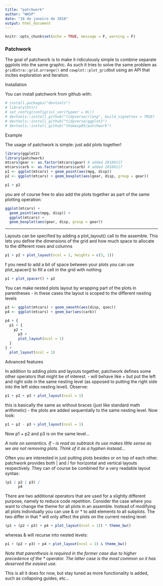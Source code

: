 ```yaml
---
title: "patchwork"
author: "WHSP"
date: "16 de janeiro de 2018"
output: html_document
---
```


```r
knitr::opts_chunk$set(echo = TRUE, message = F, warning = F)
```

### Patchwork

The goal of patchwork is to make it ridiculously simple to combine separate ggplots into the same graphic. As such it tries to solve the same problem as `gridExtra::grid.arrange()` and `cowplot::plot_grid `but using an API that incites exploration and iteration.

Installation

You can install patchwork from github with:

```r
# install.packages("devtools")
# library(httr)
# set_config(config(ssl_verifypeer = 0L))
# devtools::install_github("tidyverse/rlang", build_vignettes = TRUE)
# devtools::install_github("tidyverse/ggplot2")
# devtools::install_github("thomasp85/patchwork")
```

Example

The usage of patchwork is simple: just add plots together!



```r
library(ggplot2)
library(patchwork)
mtcars$gear <- as.factor(mtcars$gear) # added 20180117
mtcars$carb <- as.factor(mtcars$carb) # added 20180117
p1 <- ggplot(mtcars) + geom_point(aes(mpg, disp))
p2 <- ggplot(mtcars) + geom_boxplot(aes(gear, disp, group = gear))

p1 + p2

```


you are of course free to also add the plots together as part of the same plotting operation:

```r

ggplot(mtcars) +
  geom_point(aes(mpg, disp)) +
  ggplot(mtcars) + 
  geom_boxplot(aes(gear, disp, group = gear))
```

---

Layouts can be specified by adding a plot_layout() call to the assemble. This lets you define the dimensions of the grid and how much space to allocate to the different rows and columns

```r
p1 + p2 + plot_layout(ncol = 1, heights = c(3, 1))
```

f you need to add a bit of space between your plots you can use plot_spacer() to fill a cell in the grid with nothing

```r
p1 + plot_spacer() + p2
```

You can make nested plots layout by wrapping part of the plots in parentheses - in these cases the layout is scoped to the different nesting levels

```r
p3 <- ggplot(mtcars) + geom_smooth(aes(disp, qsec))
p4 <- ggplot(mtcars) + geom_bar(aes(carb))

p4 + {
  p1 + {
    p2 +
      p3 +
      plot_layout(ncol = 1)
  }
} +
  plot_layout(ncol = 1)
```

Advanced features

In addition to adding plots and layouts together, patchwork defines some other operators that might be of interest. - will behave like + but put the left and right side in the same nesting level (as opposed to putting the right side into the left sides nesting level). Observe:

```r
p1 + p2 + p3 + plot_layout(ncol = 1)
```

this is basically the same as without braces (just like standard math arithmetic) - the plots are added sequentially to the same nesting level. Now look:

```r
p1 + p2 - p3 + plot_layout(ncol = 1)
```

Now p1 + p2 and p3 is on the same level...

_A note on semantics. If - is read as subtrack its use makes little sense as we are not removing plots. Think of it as a hyphen instead..._

Often you are interested in just putting plots besides or on top of each other. patchwork provides both | and / for horizontal and vertical layouts respectively. They can of course be combined for a very readable layout syntax:

```r
(p1 | p2 | p3) /
      p4
```

There are two additional operators that are used for a slightly different purpose, namely to reduce code repetition. Consider the case where you want to change the theme for all plots in an assemble. Instead of modifying all plots individually you can use & or \* to add elements to all subplots. The two differ in that * will only affect the plots on the current nesting level:

```r
(p1 + (p2 + p3) + p4 + plot_layout(ncol = 1)) * theme_bw()
```

whereas & will recurse into nested levels:

```r
p1 + (p2 + p3) + p4 + plot_layout(ncol = 1) & theme_bw()
```

_Note that parenthesis is required in the former case due to higher precedence of the * operator. The latter case is the most common so it has deserved the easiest use._

This is all it does for now, but stay tuned as more functionality is added, such as collapsing guides, etc...




